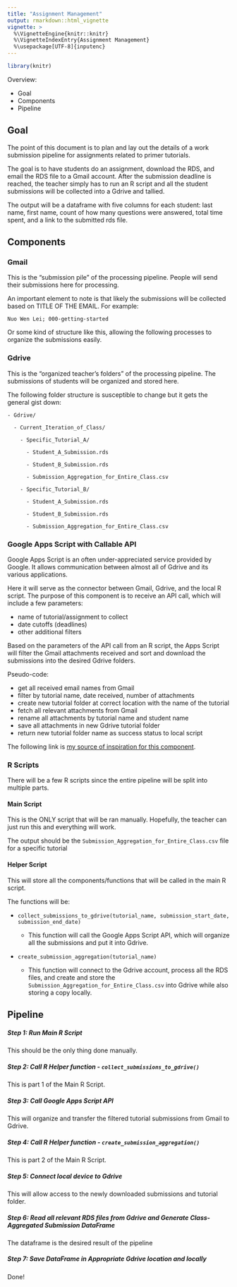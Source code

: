 ```yaml
---
title: "Assignment Management"
output: rmarkdown::html_vignette
vignette: >
  %\VignetteEngine{knitr::knitr}
  %\VignetteIndexEntry{Assignment Management}
  %\usepackage[UTF-8]{inputenc}
---
```


```r
library(knitr)
```

Overview:

- Goal
- Components
- Pipeline

## Goal

The point of this document is to plan and lay out the details of a work submission pipeline for assignments related to primer tutorials.

The goal is to have students do an assignment, download the RDS, and email the RDS file to a Gmail account. After the submission deadline is reached, the teacher simply has to run an R script and all the student submissions will be collected into a Gdrive and tallied.

The output will be a dataframe with five columns for each student: last name, first name, count of how many questions were answered, total time spent, and a link to the submitted rds file.

## Components

### Gmail

This is the "submission pile" of the processing pipeline. People will send their submissions here for processing.

An important element to note is that likely the submissions will be collected based on TITLE OF THE EMAIL. For example:

`Nuo Wen Lei; 000-getting-started`

Or some kind of structure like this, allowing the following processes to organize the submissions easily.

### Gdrive

This is the "organized teacher's folders" of the processing pipeline. The submissions of students will be organized and stored here.

The following folder structure is susceptible to change but it gets the general gist down:

```
- Gdrive/

  - Current_Iteration_of_Class/
  
    - Specific_Tutorial_A/
    
      - Student_A_Submission.rds
      
      - Student_B_Submission.rds
      
      - Submission_Aggregation_for_Entire_Class.csv
      
    - Specific_Tutorial_B/

      - Student_A_Submission.rds
      
      - Student_B_Submission.rds
      
      - Submission_Aggregation_for_Entire_Class.csv
```

### Google Apps Script with Callable API

Google Apps Script is an often under-appreciated service provided by Google. It allows communication between almost all of Gdrive and its various applications.

Here it will serve as the connector between Gmail, Gdrive, and the local R script. The purpose of this component is to receive an API call, which will include a few parameters:

- name of tutorial/assignment to collect
- date cutoffs (deadlines)
- other additional filters

Based on the parameters of the API call from an R script, the Apps Script will filter the Gmail attachments received and sort and download the submissions into the desired Gdrive folders.

Pseudo-code:

- get all received email names from Gmail
- filter by tutorial name, date received, number of attachments
- create new tutorial folder at correct location with the name of the tutorial
- fetch all relevant attachments from Gmail
- rename all attachments by tutorial name and student name
- save all attachments in new Gdrive tutorial folder
- return new tutorial folder name as success status to local script

The following link is [my source of inspiration for this component](http://www.googleappsscript.org/home/fetch-gmail-attachment-to-google-drive-using-google-apps-script).

### R Scripts

There will be a few R scripts since the entire pipeline will be split into multiple parts.

#### Main Script

This is the ONLY script that will be ran manually. Hopefully, the teacher can just run this and everything will work.

The output should be the `Submission_Aggregation_for_Entire_Class.csv` file for a specific tutorial

#### Helper Script

This will store all the components/functions that will be called in the main R script.

The functions will be:

- `collect_submissions_to_gdrive(tutorial_name, submission_start_date, submission_end_date)`

  - This function will call the Google Apps Script API, which will organize all the submissions and put it into Gdrive.

- `create_submission_aggregation(tutorial_name)`

  - This function will connect to the Gdrive account, process all the RDS files, and create and store the `Submission_Aggregation_for_Entire_Class.csv` into Gdrive while also storing a copy locally.
  
## Pipeline

##### Step 1: Run Main R Script

This should be the only thing done manually.

##### Step 2: Call R Helper function - `collect_submissions_to_gdrive()`

This is part 1 of the Main R Script.

##### Step 3: Call Google Apps Script API

This will organize and transfer the filtered tutorial submissions from Gmail to Gdrive.

##### Step 4: Call R Helper function - `create_submission_aggregation()`

This is part 2 of the Main R Script.

##### Step 5: Connect local device to Gdrive

This will allow access to the newly downloaded submissions and tutorial folder.

##### Step 6: Read all relevant RDS files from Gdrive and Generate Class-Aggregated Submission DataFrame

The dataframe is the desired result of the pipeline

##### Step 7: Save DataFrame in Appropriate Gdrive location and locally

Done!



